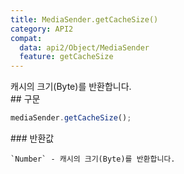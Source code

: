 ```yaml
---
title: MediaSender.getCacheSize()
category: API2
compat:
  data: api2/Object/MediaSender
  feature: getCacheSize
---
```


<Section>
  캐시의 크기(Byte)를 반환합니다.
</Section>
<Section>
  ## 구문

  ~~~js
  mediaSender.getCacheSize();
  ~~~

  <Section>
    ### 반환값

    `Number` - 캐시의 크기(Byte)를 반환합니다.
  </Section>
</Section>